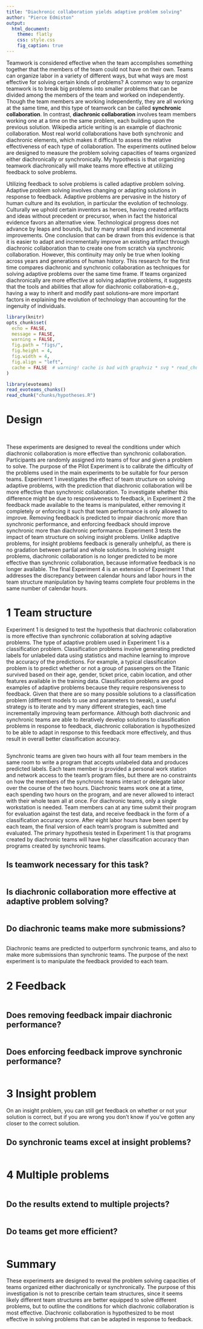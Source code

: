 ```yaml
---
title: "Diachronic collaboration yields adaptive problem solving"
author: "Pierce Edmiston"
output:
  html_document:
    theme: flatly
    css: style.css
    fig_caption: true
---
```


Teamwork is considered effective when the team accomplishes something together that the members of the team could not have on their own. Teams can organize labor in a variety of different ways, but what ways are most effective for solving certain kinds of problems? A common way to organize teamwork is to break big problems into smaller problems that can be divided among the members of the team and worked on independently. Though the team members are working independently, they are all working at the same time, and this type of teamwork can be called **synchronic collaboration**. In contrast, **diachronic collaboration** involves team members working one at a time on the same problem, each building upon the previous solution. Wikipedia article writing is an example of diachronic collaboration. Most real world collaborations have both synchronic and diachronic elements, which makes it difficult to assess the relative effectiveness of each type of collaboration. The experiments outlined below are designed to measure the problem solving capacities of teams organized either diachronically or synchronically. My hypothesis is that organizing teamwork diachronically will make teams more effective at utilizing feedback to solve problems.

Utilizing feedback to solve problems is called adaptive problem solving. Adaptive problem solving involves changing or adapting solutions in response to feedback. Adaptive problems are pervasive in the history of human culture and its evolution, in particular the evolution of technology. Culturally we uphold certain inventors as heroes, having created artifacts and ideas without precedent or precursor, when in fact the historical evidence favors an alternative view. Technological progress does not advance by leaps and bounds, but by many small steps and incremental improvements. One conclusion that can be drawn from this evidence is that it is easier to adapt and incrementally improve an existing artifact through diachronic collaboration than to create one from scratch via synchronic collaboration. However, this continuity may only be true when looking across years and generations of human history. This research for the first time compares diachronic and synchronic collaboration as techniques for solving adaptive problems over the same time frame. If teams organized diachronically are more effective at solving adaptive problems, it suggests that the tools and abilities that allow for diachronic collaboration--e.g., having a way to inherit and modify past solutions--are more important factors in explaining the evolution of technology than accounting for the ingenuity of individuals.

```r
library(knitr)
opts_chunk$set(
  echo = FALSE,
  message = FALSE,
  warning = FALSE,
  fig.path = "figs/",
  fig.height = 4,
  fig.width = 4,
  fig.align = "left",
  cache = FALSE  # warning! cache is bad with graphviz * svg * read_chunk
)

library(evoteams)
read_evoteams_chunks()
read_chunk("chunks/hypotheses.R")
```

# Design

```r
```

```r
```

These experiments are designed to reveal the conditions under which diachronic collaboration is more effective than synchronic collaboration. Participants are randomly assigned into teams of four and given a problem to solve. The purpose of the Pilot Experiment is to calibrate the difficulty of the problems used in the main experiments to be suitable for four person teams. Experiment 1 investigates the effect of team structure on solving adaptive problems, with the prediction that diachronic collaboration will be more effective than synchronic collaboration. To investigate whether this difference might be due to responsiveness to feedback, in Experiment 2 the feedback made available to the teams is manipulated, either removing it completely or enforcing it such that team performance is only allowed to improve. Removing feedback is predicted to impair diachronic more than synchronic performance, and enforcing feedback should improve synchronic more than diachronic performance. Experiment 3 tests the impact of team structure on solving insight problems. Unlike adaptive problems, for insight problems feedback is generally unhelpful, as there is no gradation between partial and whole solutions. In solving insight problems, diachronic collaboration is no longer predicted to be more effective than synchronic collaboration, because informative feedback is no longer available. The final Experiment 4 is an extension of Experiment 1 that addresses the discrepancy between calendar hours and labor hours in the team structure manipulation by having teams complete four problems in the same number of calendar hours.

# 1 Team structure

Experiment 1 is designed to test the hypothesis that diachronic collaboration is more effective than synchronic collaboration at solving adaptive problems. The type of adaptive problem used in Experiment 1 is a classification problem. Classification problems involve generating predicted labels for unlabeled data using statistics and machine learning to improve the accuracy of the predictions. For example, a typical classification problem is to predict whether or not a group of passengers on the Titanic survived based on their age, gender, ticket price, cabin location, and other features available in the training data. Classification problems are good examples of adaptive problems because they require responsiveness to feedback. Given that there are so many possible solutions to a classification problem (different models to use and parameters to tweak), a useful strategy is to iterate and try many different strategies, each time incrementally improving team performance. Although both diachronic and synchronic teams are able to iteratively develop solutions to classification problems in response to feedback, diachronic collaboration is hypothesized to be able to adapt in response to this feedback more effectively, and thus result in overall better classification accuracy.

```r
```

Synchronic teams are given two hours with all four team members in the same room to write a program that accepts unlabeled data and produces predicted labels. Each team member is provided a personal work station and network access to the team's program files, but there are no constraints on how the members of the synchronic teams interact or delegate labor over the course of the two hours. Diachronic teams work one at a time, each spending two hours on the program, and are never allowed to interact with their whole team all at once. For diachronic teams, only a single workstation is needed. Team members can at any time submit their program for evaluation against the test data, and receive feedback in the form of a classification accuracy score. After eight labor hours have been spent by each team, the final version of each team's program is submitted and evaluated. The primary hypothesis tested in Experiment 1 is that programs created by diachronic teams will have higher classification accuracy than programs created by synchronic teams.

## Is teamwork necessary for this task?

```r
```

## Is diachronic collaboration more effective at adaptive problem solving?

```r
```

## Do diachronic teams make more submissions?

```r
```

Diachronic teams are predicted to outperform synchronic teams, and also to make more submissions than synchronic teams. The purpose of the next experiment is to manipulate the feedback provided to each team.

# 2 Feedback

```r
```

## Does removing feedback impair diachronic performance?

```r
```

## Does enforcing feedback improve synchronic performance?

```r
```

# 3 Insight problem

On an insight problem, you can still get feedback on whether or not your solution is correct, but if you are wrong you don't know if you've gotten any closer to the correct solution.

## Do synchronic teams excel at insight problems?

```r
```

# 4 Multiple problems

```r
```

## Do the results extend to multiple projects?

```r
```

## Do teams get more efficient?

```r
```

# Summary

These experiments are designed to reveal the problem solving capacities of teams organized either diachronically or synchronically. The purpose of this investigation is not to prescribe certain team structures, since it seems likely different team structures are better equipped to solve different problems, but to outline the conditions for which diachronic collaboration is most effective. Diachronic collaboration is hypothesized to be most effective in solving problems that can be adapted in response to feedback.
